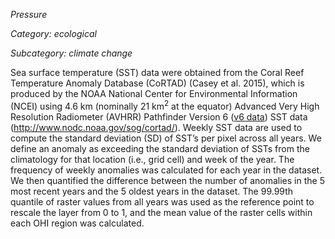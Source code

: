 *Pressure*

*Category: ecological*

*Subcategory: climate change*


Sea surface temperature (SST) data were obtained from the Coral Reef Temperature Anomaly Database (CoRTAD) (Casey et al. 2015), which is produced by the NOAA National Center for Environmental Information (NCEI) using 4.6 km (nominally 21 km^2^ at the equator) Advanced Very High Resolution Radiometer (AVHRR) Pathfinder Version 6 ([v6 data](https://data.nodc.noaa.gov/cortad/Version6/)) SST data ([http://www.nodc.noaa.gov/sog/cortad/](http://www.nodc.noaa.gov/sog/cortad/)). Weekly SST data are used to compute the standard deviation (SD) of SST's per pixel across all years. We define an anomaly as exceeding the standard deviation of SSTs from the climatology for that location (i.e., grid cell) and week of the year. The frequency of weekly anomalies was calculated for each year in the dataset. We then quantified the difference between the number of anomalies in the 5 most recent years and the 5 oldest years in the dataset.  The 99.99th quantile of raster values from all years was used as the reference point to rescale the layer from 0 to 1, and the mean value of the raster cells within each OHI region was calculated.

